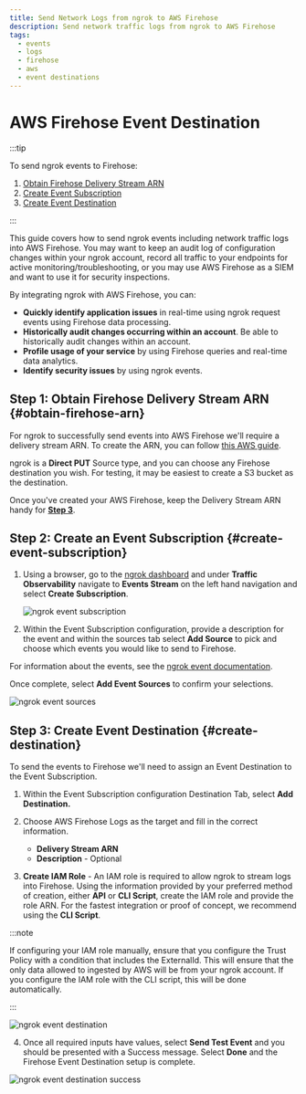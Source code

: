 ```yaml
---
title: Send Network Logs from ngrok to AWS Firehose
description: Send network traffic logs from ngrok to AWS Firehose
tags:
  - events
  - logs
  - firehose
  - aws
  - event destinations
---
```


# AWS Firehose Event Destination

:::tip

To send ngrok events to Firehose:

1. [Obtain Firehose Delivery Stream ARN](#obtain-firehose-arn)
1. [Create Event Subscription](#create-event-subscription)
1. [Create Event Destination](#create-destination)

:::

This guide covers how to send ngrok events including network traffic logs into AWS Firehose.
You may want to keep an audit log of configuration changes within your ngrok
account, record all traffic to your endpoints for active monitoring/troubleshooting, or
you may use AWS Firehose as a SIEM and want to use it for security inspections.

By integrating ngrok with AWS Firehose, you can:

- **Quickly identify application issues** in real-time using ngrok request events using Firehose data processing.
- **Historically audit changes occurring within an account**. Be able to historically audit changes within an account.
- **Profile usage of your service** by using Firehose queries and real-time data analytics.
- **Identify security issues** by using ngrok events.

## **Step 1**: Obtain Firehose Delivery Stream ARN {#obtain-firehose-arn}

For ngrok to successfully send events into AWS Firehose we'll require a delivery stream
ARN. To create the ARN, you can follow [this AWS
guide](https://docs.aws.amazon.com/firehose/latest/dev/basic-create.html).

ngrok is a **Direct PUT** Source type, and you can choose any Firehose destination you
wish. For testing, it may be easiest to create a S3 bucket as the destination.

Once you've created your AWS Firehose, keep the Delivery Stream ARN handy for **[Step 3](#create-destination)**.

## **Step 2**: Create an Event Subscription {#create-event-subscription}

1. Using a browser, go to the [ngrok dashboard](https://dashboard.ngrok.com) and under **Traffic Observability** navigate to **Events Stream** on the left hand navigation and select **Create Subscription**.

   ![ngrok event subscription](../img/event_sub.png)

2. Within the Event Subscription configuration, provide a description for the event and within the sources tab select **Add Source** to pick and choose which events you would like to send to Firehose.

For information about the events, see the [ngrok event documentation](/obs/events/reference/).

Once complete, select **Add Event Sources** to confirm your selections.

![ngrok event sources](../img/event_sources.png)

## **Step 3**: Create Event Destination {#create-destination}

To send the events to Firehose we'll need to assign an Event Destination to the Event Subscription.

1. Within the Event Subscription configuration Destination Tab, select **Add Destination.**

1. Choose AWS Firehose Logs as the target and fill in the correct information.

   - **Delivery Stream ARN**
   - **Description** - Optional

1. **Create IAM Role** - An IAM role is required to allow ngrok to stream logs into
   Firehose. Using the information provided by your preferred method of creation, either
   **API** or **CLI Script**, create the IAM role and provide the role ARN. For the
   fastest integration or proof of concept, we recommend using the **CLI Script**.

:::note

If configuring your IAM role manually, ensure that you configure the Trust Policy with a
condition that includes the ExternalId. This will ensure that the only data allowed to
ingested by AWS will be from your ngrok account. If you configure the IAM role with the
CLI script, this will be done automatically.

:::

![ngrok event destination](../img/event_destination.png)

4. Once all required inputs have values, select **Send Test Event** and you should be presented with a Success message. Select **Done** and the Firehose Event Destination setup is complete.

![ngrok event destination success](../img/success.png)
